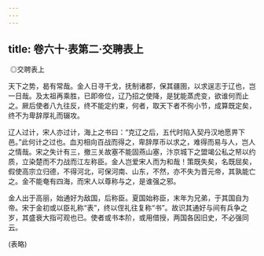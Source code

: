 ```yaml
---
---
---
```

title: 卷六十·表第二·交聘表上
---

 ◎交聘表上

天下之势，曷有常哉。金人日寻干戈，抚制诸郡，保其疆圉，以求逞志于辽也，岂一日哉。及太祖再乘胜，已即帝位，辽乃招之使降，是犹能蒸虎变，欲谁何而止之。厥后使者八九往反，终不能定约束，何者，取天下者不徇小节，成算既定矣，终不为卑辞厚礼而辍攻。

辽人过计，宋人亦过计，海上之书曰：“克辽之后，五代时陷入契丹汉地愿畀下邑。”此何计之过也。血刃相向百战而得之，卑辞厚币以求之，难得而易与人，岂人之情哉。宋之失计有三，撤三关故塞不能固燕山塞，汴京城下之盟竭公私之帑以约质，立染楚而不力战而江左称臣。金人岂爱宋人而为和哉！策既失矣，名既屈矣，假使高宗立归德，不得河北，可保河南、山东，不然，亦不失为晋元帝，其孰能亡之。金不能奄有四海，而宋人以尊称与之，是谁强之邪。

金人出于高丽，始通好为敌国，后称臣。夏国始称臣，末年为兄弟，于其国自为帝。宋于金初或以臣礼称“表”，终以侄礼往复称“书”。故识其通好与间有兵争之岁，其盛衰大指可观也已。使者或书本阶，或用借授，两国各因旧史，不必强同云。

(表略)


